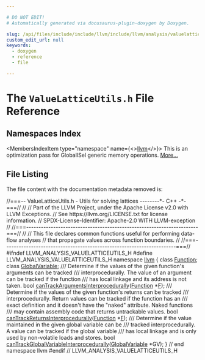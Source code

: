 ```yaml
---

# DO NOT EDIT!
# Automatically generated via docusaurus-plugin-doxygen by Doxygen.

slug: /api/files/include/include/llvm/include/llvm/analysis/valuelatticeutils-h
custom_edit_url: null
keywords:
  - doxygen
  - reference
  - file

---
```





# The `ValueLatticeUtils.h` File Reference

<DoxygenPage pluginConfig={pluginConfig}>



## Namespaces Index

<MembersIndex>

<MembersIndexItem
  type="namespace"
  name={<><a href="/docs/api/namespaces/llvm">llvm</a></>}>
This is an optimization pass for GlobalISel generic memory operations. <a href="/docs/api/namespaces/llvm/#details">More...</a>
</MembersIndexItem>

</MembersIndex>


## File Listing

The file content with the documentation metadata removed is:

<ProgramListing>

<Link id="l00001" /><CodeLine lineNumber="1"><span class="doxyHighlightComment">//===-- ValueLatticeUtils.h - Utils for solving lattices --------&#42;- C++ -&#42;-===//</span></CodeLine>
<Link id="l00002" /><CodeLine lineNumber="2"><span class="doxyHighlightComment">//</span></CodeLine>
<Link id="l00003" /><CodeLine lineNumber="3"><span class="doxyHighlightComment">// Part of the LLVM Project, under the Apache License v2.0 with LLVM Exceptions.</span></CodeLine>
<Link id="l00004" /><CodeLine lineNumber="4"><span class="doxyHighlightComment">// See https://llvm.org/LICENSE.txt for license information.</span></CodeLine>
<Link id="l00005" /><CodeLine lineNumber="5"><span class="doxyHighlightComment">// SPDX-License-Identifier: Apache-2.0 WITH LLVM-exception</span></CodeLine>
<Link id="l00006" /><CodeLine lineNumber="6"><span class="doxyHighlightComment">//</span></CodeLine>
<Link id="l00007" /><CodeLine lineNumber="7"><span class="doxyHighlightComment">//===----------------------------------------------------------------------===//</span></CodeLine>
<Link id="l00008" /><CodeLine lineNumber="8"><span class="doxyHighlightComment">//</span></CodeLine>
<Link id="l00009" /><CodeLine lineNumber="9"><span class="doxyHighlightComment">// This file declares common functions useful for performing data-flow analyses</span></CodeLine>
<Link id="l00010" /><CodeLine lineNumber="10"><span class="doxyHighlightComment">// that propagate values across function boundaries.</span></CodeLine>
<Link id="l00011" /><CodeLine lineNumber="11"><span class="doxyHighlightComment">//</span></CodeLine>
<Link id="l00012" /><CodeLine lineNumber="12"><span class="doxyHighlightComment">//===----------------------------------------------------------------------===//</span></CodeLine>
<Link id="l00013" /><CodeLine lineNumber="13"></CodeLine>
<Link id="l00014" /><CodeLine lineNumber="14"><span class="doxyHighlightPreprocessor">#ifndef LLVM&#95;ANALYSIS&#95;VALUELATTICEUTILS&#95;H</span></CodeLine>
<Link id="l00015" /><CodeLine lineNumber="15"><span class="doxyHighlightPreprocessor">#define LLVM&#95;ANALYSIS&#95;VALUELATTICEUTILS&#95;H</span></CodeLine>
<Link id="l00016" /><CodeLine lineNumber="16"></CodeLine>
<Link id="l00017" /><CodeLine lineNumber="17"><span class="doxyHighlightKeyword">namespace </span><span class="doxyHighlight"><a href="/docs/api/namespaces/llvm">llvm</a> &#123;</span></CodeLine>
<Link id="l00018" /><CodeLine lineNumber="18"></CodeLine>
<Link id="l00019" /><CodeLine lineNumber="19"><span class="doxyHighlightKeyword">class </span><span class="doxyHighlight"><a href="/docs/api/classes/llvm/function">Function</a>;</span></CodeLine>
<Link id="l00020" /><CodeLine lineNumber="20"><span class="doxyHighlightKeyword">class </span><span class="doxyHighlight"><a href="/docs/api/classes/llvm/globalvariable">GlobalVariable</a>;</span></CodeLine>
<Link id="l00021" /><CodeLine lineNumber="21"></CodeLine>
<Link id="l00022" /><CodeLine lineNumber="22"><span class="doxyHighlightComment">/// Determine if the values of the given function&#39;s arguments can be tracked</span></CodeLine>
<Link id="l00023" /><CodeLine lineNumber="23"><span class="doxyHighlightComment">/// interprocedurally. The value of an argument can be tracked if the function</span></CodeLine>
<Link id="l00024" /><CodeLine lineNumber="24"><span class="doxyHighlightComment">/// has local linkage and its address is not taken.</span></CodeLine>
<Link id="l00025" /><CodeLine lineNumber="25"><span class="doxyHighlightKeywordType">bool</span><span class="doxyHighlight"> <a href="/docs/api/namespaces/llvm/#af1d3deadf8d348b2329f4e7fa5386e5b">canTrackArgumentsInterprocedurally</a>(<a href="/docs/api/classes/llvm/function">Function</a> &#42;<a href="/docs/api/files/lib/lib/support/md5-cpp/#a96d73bbd7af15cb1fc38c3f4a3bd82e9">F</a>);</span></CodeLine>
<Link id="l00026" /><CodeLine lineNumber="26"></CodeLine>
<Link id="l00027" /><CodeLine lineNumber="27"><span class="doxyHighlightComment">/// Determine if the values of the given function&#39;s returns can be tracked</span></CodeLine>
<Link id="l00028" /><CodeLine lineNumber="28"><span class="doxyHighlightComment">/// interprocedurally. Return values can be tracked if the function has an</span></CodeLine>
<Link id="l00029" /><CodeLine lineNumber="29"><span class="doxyHighlightComment">/// exact definition and it doesn&#39;t have the &quot;naked&quot; attribute. Naked functions</span></CodeLine>
<Link id="l00030" /><CodeLine lineNumber="30"><span class="doxyHighlightComment">/// may contain assembly code that returns untrackable values.</span></CodeLine>
<Link id="l00031" /><CodeLine lineNumber="31"><span class="doxyHighlightKeywordType">bool</span><span class="doxyHighlight"> <a href="/docs/api/namespaces/llvm/#abea1c899c9779be14155ce717136ebe4">canTrackReturnsInterprocedurally</a>(<a href="/docs/api/classes/llvm/function">Function</a> &#42;<a href="/docs/api/files/lib/lib/support/md5-cpp/#a96d73bbd7af15cb1fc38c3f4a3bd82e9">F</a>);</span></CodeLine>
<Link id="l00032" /><CodeLine lineNumber="32"></CodeLine>
<Link id="l00033" /><CodeLine lineNumber="33"><span class="doxyHighlightComment">/// Determine if the value maintained in the given global variable can be</span></CodeLine>
<Link id="l00034" /><CodeLine lineNumber="34"><span class="doxyHighlightComment">/// tracked interprocedurally. A value can be tracked if the global variable</span></CodeLine>
<Link id="l00035" /><CodeLine lineNumber="35"><span class="doxyHighlightComment">/// has local linkage and is only used by non-volatile loads and stores.</span></CodeLine>
<Link id="l00036" /><CodeLine lineNumber="36"><span class="doxyHighlightKeywordType">bool</span><span class="doxyHighlight"> <a href="/docs/api/namespaces/llvm/#a7414a7c636bc5a30b0e8478019a1bcd4">canTrackGlobalVariableInterprocedurally</a>(<a href="/docs/api/classes/llvm/globalvariable">GlobalVariable</a> &#42;GV);</span></CodeLine>
<Link id="l00037" /><CodeLine lineNumber="37"></CodeLine>
<Link id="l00038" /><CodeLine lineNumber="38"><span class="doxyHighlight">&#125; </span><span class="doxyHighlightComment">// end namespace llvm</span></CodeLine>
<Link id="l00039" /><CodeLine lineNumber="39"></CodeLine>
<Link id="l00040" /><CodeLine lineNumber="40"><span class="doxyHighlightPreprocessor">#endif </span><span class="doxyHighlightComment">// LLVM&#95;ANALYSIS&#95;VALUELATTICEUTILS&#95;H</span></CodeLine>

</ProgramListing>


</DoxygenPage>
